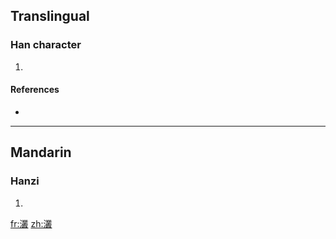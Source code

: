 ==Translingual==

===Han character===
{{Han char|rn=85|rad=水|as=18|sn=21|four=|canj=水廿金水 (ETCE)}}

# {{defn|Han|sort=水18}}

====References====
* {{Han ref|kx=0662.210|dkj=18745|hdz=31792.060|uh=7047|ud=28743}}

----

==Mandarin==

===Hanzi===
{{cmn-hanzi|pin=[[cóng]] ([[cong2]])|wg=ts'ung<sup>2</sup>}}

# {{defn|Mandarin}}

[[fr:灇]]
[[zh:灇]]